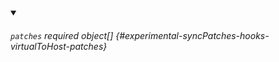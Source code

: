 


<details className="config-field" data-expandable="true" open>
<summary>

###### `patches` <span className="config-field-required" data-required="false">required</span> <span className="config-field-type">object[]</span> <span className="config-field-default"></span> <span className="config-field-enum"></span> {#experimental-syncPatches-hooks-virtualToHost-patches}



</summary>

<PartialPatchesreference />


</details>
